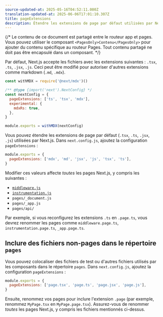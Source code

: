 ```yaml
---
source-updated-at: 2025-05-16T04:52:11.000Z
translation-updated-at: 2025-06-06T17:01:10.307Z
title: pageExtensions
description: Étendre les extensions de page par défaut utilisées par Next.js pour la résolution des pages dans le routeur Pages.
---
```


{/* Le contenu de ce document est partagé entre le routeur app et pages. Vous pouvez utiliser le composant `<PagesOnly>Contenu</PagesOnly>` pour ajouter du contenu spécifique au routeur Pages. Tout contenu partagé ne doit pas être encapsulé dans un composant. */}

<AppOnly>

Par défaut, Next.js accepte les fichiers avec les extensions suivantes : `.tsx`, `.ts`, `.jsx`, `.js`. Ceci peut être modifié pour autoriser d'autres extensions comme markdown (`.md`, `.mdx`).

```js filename="next.config.js"
const withMDX = require('@next/mdx')()

/** @type {import('next').NextConfig} */
const nextConfig = {
  pageExtensions: ['ts', 'tsx', 'mdx'],
  experimental: {
    mdxRs: true,
  },
}

module.exports = withMDX(nextConfig)
```

</AppOnly>

<PagesOnly>

Vous pouvez étendre les extensions de page par défaut (`.tsx`, `.ts`, `.jsx`, `.js`) utilisées par Next.js. Dans `next.config.js`, ajoutez la configuration `pageExtensions` :

```js filename="next.config.js"
module.exports = {
  pageExtensions: ['mdx', 'md', 'jsx', 'js', 'tsx', 'ts'],
}
```

Modifier ces valeurs affecte _toutes_ les pages Next.js, y compris les suivantes :

- [`middleware.js`](/docs/pages/building-your-application/routing/middleware)
- [`instrumentation.js`](/docs/pages/building-your-application/optimizing/instrumentation)
- `pages/_document.js`
- `pages/_app.js`
- `pages/api/`

Par exemple, si vous reconfigurez les extensions `.ts` en `.page.ts`, vous devrez renommer les pages comme `middleware.page.ts`, `instrumentation.page.ts`, `_app.page.ts`.

## Inclure des fichiers non-pages dans le répertoire `pages`

Vous pouvez colocaliser des fichiers de test ou d'autres fichiers utilisés par les composants dans le répertoire `pages`. Dans `next.config.js`, ajoutez la configuration `pageExtensions` :

```js filename="next.config.js"
module.exports = {
  pageExtensions: ['page.tsx', 'page.ts', 'page.jsx', 'page.js'],
}
```

Ensuite, renommez vos pages pour inclure l'extension `.page` (par exemple, renommez `MyPage.tsx` en `MyPage.page.tsx`). Assurez-vous de renommer _toutes_ les pages Next.js, y compris les fichiers mentionnés ci-dessus.

</PagesOnly>